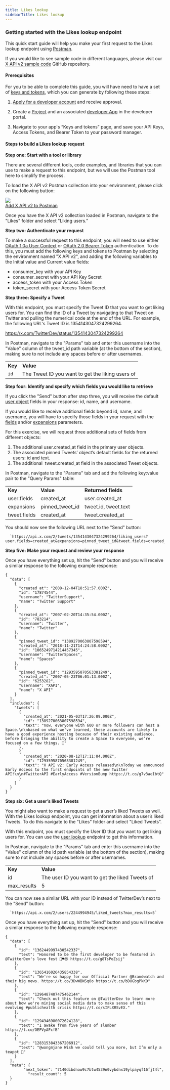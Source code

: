 ---
title: Likes lookup
sidebarTitle: Likes lookup
---


### Getting started with the Likes lookup endpoint

This quick start guide will help you make your first request to the Likes lookup endpoint using [Postman](/tutorials/postman-getting-started).

If you would like to see sample code in different languages, please visit our [X API v2 sample code](https://github.com/xdevplatform/Twitter-API-v2-sample-code) GitHub repository.
 

#### Prerequisites

For you to be able to complete this guide, you will have need to have a set of [keys and tokens](/resources/fundamentals/authentication), which you can generate by following these steps:

1.  [Apply for a developer account](https://developer.x.com/en/apply-for-access) and receive approval.
2.  Create a [Project](/resources/fundamentals/projects) and an associated [developer App](/resources/fundamentals/developer-apps) in the developer portal.

3.  Navigate to your app's “Keys and tokens” page, and save your API Keys, Access Tokens, and Bearer Token to your password manager.


#### Steps to build a Likes lookup request

**Step one: Start with a tool or library**

There are several different tools, code examples, and libraries that you can use to make a request to this endpoint, but we will use the Postman tool here to simplify the process.

To load the X API v2 Postman collection into your environment, please click on the following button:

[![](https://cdn.cms-twdigitalassets.com/content/dam/developer-twitter/m1_vnext/carat.svg)<br/>Add X API v2 to Postman](https://t.co/twitter-api-postman)

Once you have the X API v2 collection loaded in Postman, navigate to the "Likes" folder and select "Liking users.” 
 

**Step two: Authenticate your request**

To make a successful request to this endpoint, you will need to use either [OAuth 1.0a User Context](/resources/fundamentals/authentication) or [OAuth 2.0 Bearer Token](/resources/fundamentals/authentication#oauth-2-0) authentication. To do this, you must add the following keys and tokens to Postman by selecting the environment named "X API v2", and adding the following variables to the Initial value and Current value fields:

* consumer_key with your API Key
* consumer_secret with your API Key Secret
* access_token with your Access Token
* token_secret with your Access Token Secret
     

**Step three: Specify a Tweet**

With this endpoint, you must specify the Tweet ID that you want to get liking users for. You can find the ID of a Tweet by navigating to that Tweet on Twitter and pulling the numerical code at the end of the URL. For example, the following URL's Tweet ID is 1354143047324299264.

https://x.com/TwitterDev/status/1354143047324299264

In Postman, navigate to the "Params" tab and enter this username into the "Value" column of the tweet_id path variable (at the bottom of the section), making sure to not include any spaces before or after usernames. 

|     |     |
| :--- | :--- |
| **Key** | **Value** |
| `id` | The Tweet ID you want to get the liking users of |

**Step four: Identify and specify which fields you would like to retrieve**

If you click the "Send" button after step three, you will receive the default [user object](/x-api/fundamentals/data-dictionary#user) fields in your response: id, name, and username.

If you would like to receive additional fields beyond id, name, and username, you will have to specify those fields in your request with the [fields](/x-api/fundamentals/fields) and/or [expansions](/x-api/fundamentals/expansions) parameters.

For this exercise, we will request three additional sets of fields from different objects:

1.  The additional user.created_at field in the primary user objects.
2.  The associated pinned Tweets’ object’s default fields for the returned users: id and text.
3.  The additional  tweet.created_at field in the associated Tweet objects.

In Postman, navigate to the "Params" tab and add the following key:value pair to the "Query Params" table:

|     |     |     |
| :--- | :--- | :--- |
| **Key** | **Value** | **Returned fields** |
| user.fields | created_at | user.created_at |
| expansions | pinned\_tweet\_id | tweet.id, tweet.text |
| tweet.fields | created_at | tweet.created_at |

You should now see the following URL next to the "Send" button:

      `https://api.x.com/2/tweets/1354143047324299264/liking_users?user.fields=created_at&expansions=pinned_tweet_id&tweet.fields=created_at`




**Step five: Make your request and review your response**

Once you have everything set up, hit the "Send" button and you will receive a similar response to the following example response:

```
{
  "data": [
    {
      "created_at": "2008-12-04T18:51:57.000Z",
      "id": "17874544",
      "username": "TwitterSupport",
      "name": "Twitter Support"
    },
    {
      "created_at": "2007-02-20T14:35:54.000Z",
      "id": "783214",
      "username": "Twitter",
      "name": "Twitter"
    },
    {
      "pinned_tweet_id": "1389270063807598594",
      "created_at": "2018-11-21T14:24:58.000Z",
      "id": "1065249714214457345",
      "username": "TwitterSpaces",
      "name": "Spaces"
    },
    {
      "pinned_tweet_id": "1293595870563381249",
      "created_at": "2007-05-23T06:01:13.000Z",
      "id": "6253282",
      "username": "XAPI",
      "name": "X API"
    }
  ],
  "includes": {
    "tweets": [
      {
        "created_at": "2021-05-03T17:26:09.000Z",
        "id": "1389270063807598594",
        "text": "now, everyone with 600 or more followers can host a Space.\n\nbased on what we've learned, these accounts are likely to have a good experience hosting because of their existing audience. before bringing the ability to create a Space to everyone, we’re focused on a few things. 🧵"
      },
      {
        "created_at": "2020-08-12T17:11:04.000Z",
        "id": "1293595870563381249",
        "text": "X API v2: Early Access released\n\nToday we announced Early Access to the first endpoints of the new Twitter API!\n\n#TwitterAPI #EarlyAccess #VersionBump https://t.co/g7v3aeIbtQ"
      }
    ]
  }
}
```

**Step six: Get a user’s liked Tweets**

You might also want to make a request to get a user’s liked Tweets as well. With the Likes lookup endpoint, you can get information about a user’s liked Tweets. To do this navigate to the "Likes" folder and select "Liked Tweets”. 

With this endpoint, you must specify the User ID that you want to get liking users for. You can use the [user lookup](/x-api/users/lookup/introduction) endpoint to get this information.

In Postman, navigate to the "Params" tab and enter this username into the "Value" column of the id path variable (at the bottom of the section), making sure to not include any spaces before or after usernames. 

|     |     |
| :--- | :--- |
| **Key** | **Value** |
| id  | The user ID you want to get the liked Tweets of |
| max_results | 5   |

You can now see a similar URL with your ID instead of TwitterDev’s next to the "Send" button:
 

      `https://api.x.com/2/users/2244994945/liked_tweets?max_results=5`





Once you have everything set up, hit the "Send" button and you will receive a similar response to the following example response:
```
{
  "data": [
    {
      "id": "1362449997430542337",
      "text": "Honored to be the first developer to be featured in @TwitterDev's love fest 🥰♥️😍 https://t.co/g8TsPoZsij"
    },
    {
      "id": "1365416026435854338",
      "text": "We're so happy for our Official Partner @Brandwatch and their big news. https://t.co/3DwWBNSq0o https://t.co/bDUGbgPkKO"
    },
    {
      "id": "1296487407475462144",
      "text": "Check out this feature on @TwitterDev to learn more about how we're mining social media data to make sense of this evolving #publichealth crisis https://t.co/sIFLXRSvEX."
    },
    {
      "id": "1294346980072624128",
      "text": "I awake from five years of slumber https://t.co/OEPVyAFcfB"
    },
    {
      "id": "1283153843367206912",
      "text": "@wongmjane Wish we could tell you more, but I’m only a teapot 👀"
    }
  ],
  "meta": {
        "next_token": "7140dibdnow9c7btw4539n0vybdnx19ylpayqf16fjt4l",
    	  "result_count": 5
  }
}
```